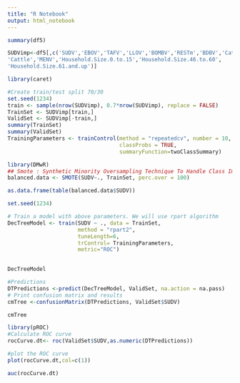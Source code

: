 ---
title: "R Notebook"
output: html_notebook
---



```{r}
summary(df5)
```
```{r}
SUDVimp<-df5[,c('SUDV','EBOV','TAFV','LLOV','BOMBV','RESTm','BDBV','Cat',
'Cattle','MENV','Household.Size.0.to.15','Household.Size.46.to.60',
'Household.Size.61.and.up')]
```

```{r}
library(caret)
```

```{r}
#Create train/test split 70/30
set.seed(1234)
train <- sample(nrow(SUDVimp), 0.7*nrow(SUDVimp), replace = FALSE)
TrainSet <- SUDVimp[train,]
ValidSet <- SUDVimp[-train,]
summary(TrainSet)
summary(ValidSet)
TrainingParameters <- trainControl(method = "repeatedcv", number = 10, repeats=10,
                                   classProbs = TRUE,
                                   summaryFunction=twoClassSummary)
```

```{r}
library(DMwR)
## Smote : Synthetic Minority Oversampling Technique To Handle Class Imbalance In Binary Classification; code below puts it at 1:1 balance
balanced.data <- SMOTE(SUDV~., TrainSet, perc.over = 100)

as.data.frame(table(balanced.data$SUDV))
```

```{r}
set.seed(1234)

# Train a model with above parameters. We will use rpart algorithm
DecTreeModel <- train(SUDV ~ ., data = TrainSet, 
                      method = "rpart2",
                      tuneLength=6,
                      trControl= TrainingParameters,
                      metric="ROC")
                      
```
```{r}
DecTreeModel
```


```{r}
#Predictions
DTPredictions <-predict(DecTreeModel, ValidSet, na.action = na.pass)
# Print confusion matrix and results
cmTree <-confusionMatrix(DTPredictions, ValidSet$SUDV)
```

```{r}
cmTree
```
```{r}
library(pROC)
#Calculate ROC curve
rocCurve.dt<- roc(ValidSet$SUDV,as.numeric(DTPredictions))
```
```{r}
#plot the ROC curve
plot(rocCurve.dt,col=c(1))
```
```{r}
auc(rocCurve.dt)
```

